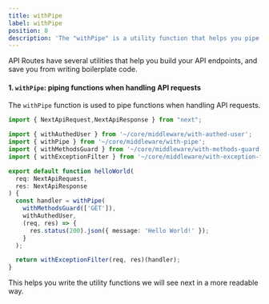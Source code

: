 ```yaml
---
title: withPipe
label: withPipe
position: 8
description: 'The "withPipe" is a utility function that helps you pipe functions when handling API requests.'
---
```


API Routes have several utilities that help you build your API endpoints, and save you from writing boilerplate code.

#### 1. `withPipe`: piping functions when handling API requests

The `withPipe` function is used to pipe functions when handling API requests.

```ts {12}
import { NextApiRequest,NextApiResponse } from "next";

import { withAuthedUser } from '~/core/middleware/with-authed-user';
import { withPipe } from '~/core/middleware/with-pipe';
import { withMethodsGuard } from '~/core/middleware/with-methods-guard';
import { withExceptionFilter } from '~/core/middleware/with-exception-filter';

export default function helloWorld(
  req: NextApiRequest,
  res: NextApiResponse
) {
  const handler = withPipe(
    withMethodsGuard(['GET']),
    withAuthedUser,
    (req, res) => {
      res.status(200).json({ message: 'Hello World!' });
    }
  );

  return withExceptionFilter(req, res)(handler);
}
```

This helps you write the utility functions we will see next in a more readable way.